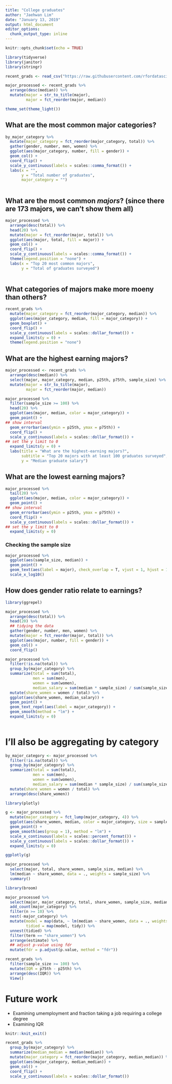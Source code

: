```yaml
---
title: "College graduates"
author: "Jaehwan Lim"
date: "January 13, 2019"
output: html_document
editor_options: 
  chunk_output_type: inline
---
```


```r
knitr::opts_chunk$set(echo = TRUE)
```

```r
library(tidyverse)
library(janitor)
library(stringr)

recent_grads <- read_csv("https://raw.githubusercontent.com/rfordatascience/tidytuesday/master/data/2018/2018-10-16/recent-grads.csv") %>% clean_names()

major_processed <- recent_grads %>% 
  arrange(desc(median)) %>%
  mutate(major = str_to_title(major), 
         major = fct_reorder(major, median)) 

theme_set(theme_light())
```

## What are the most common major categories?

```r
by_major_category %>% 
  mutate(major_category = fct_reorder(major_category, total)) %>%
  gather(gender, number, men, women) %>% 
  ggplot(aes(major_category, number, fill = gender)) + 
  geom_col() +
  coord_flip() +
  scale_y_continuous(labels = scales::comma_format()) + 
  labs(x = "", 
       y = "Total number of graduates", 
       major_category = "") 
  
```

## What are the most common *majors*? (since there are 173 majors, we can't show them all)

```r
major_processed %>% 
  arrange(desc(total)) %>% 
  head(20) %>% 
  mutate(major = fct_reorder(major, total)) %>% 
  ggplot(aes(major, total, fill = major)) + 
  geom_col() +
  coord_flip() + 
  scale_y_continuous(labels = scales::comma_format()) +
  theme(legend.position = "none") +
  labs(x = "Top 20 most common majors", 
       y = "Total of graduates surveyed")
 
```

## What categories of majors make more moeny than others?

```r
recent_grads %>%
  mutate(major_category = fct_reorder(major_category, median)) %>% 
  ggplot(aes(major_category, median, fill = major_category)) + 
  geom_boxplot() + 
  coord_flip() + 
  scale_y_continuous(labels = scales::dollar_format()) +
  expand_limits(y = 0) +
  theme(legend.position = "none")
```

## What are the highest earning majors?

```r
major_processed <- recent_grads %>% 
  arrange(desc(median)) %>% 
  select(major, major_category, median, p25th, p75th, sample_size) %>% 
  mutate(major = str_to_title(major), 
         major = fct_reorder(major, median)) 

major_processed %>% 
  filter(sample_size >= 100) %>% 
  head(20) %>% 
  ggplot(aes(major, median, color = major_category)) + 
  geom_point() + 
## show interval 
  geom_errorbar(aes(ymin = p25th, ymax = p75th)) + 
  coord_flip() + 
  scale_y_continuous(labels = scales::dollar_format()) +
## set the y limit to 0
  expand_limits(y = 0) + 
  labs(title = "What are the highest-earning majors?", 
       subtitle = "Top 20 majors with at least 100 graduates surveyed", 
       y = "Median graduate salary")

```

## What are the lowest earning majors?

```r
major_processed %>% 
  tail(20) %>% 
  ggplot(aes(major, median, color = major_category)) + 
  geom_point() + 
## show interval 
  geom_errorbar(aes(ymin = p25th, ymax = p75th)) + 
  coord_flip() + 
  scale_y_continuous(labels = scales::dollar_format()) +
## set the y limit to 0
  expand_limits(y = 0)

```

### Checking the sample size

```r
major_processed %>%
  ggplot(aes(sample_size, median)) +
  geom_point() +
  geom_text(aes(label = major), check_overlap = T, vjust = 1, hjust = 1) +
  scale_x_log10()

```

## How does gender ratio relate to earnings?

```r
library(ggrepel)

major_processed %>% 
  arrange(desc(total)) %>% 
  head(20) %>% 
  ## tidying the data
  gather(gender, number, men, women) %>% 
  mutate(major = fct_reorder(major, total)) %>% 
  ggplot(aes(major, number, fill = gender)) + 
  geom_col() + 
  coord_flip()

major_processed %>% 
  filter(!is.na(total)) %>% 
  group_by(major_category) %>% 
  summarize(total = sum(total), 
            men = sum(men), 
            women = sum(women), 
            median_salary = sum(median * sample_size) / sum(sample_size)) %>% 
  mutate(share_women = women / total) %>% 
  ggplot(aes(share_women, median_salary)) + 
  geom_point() +
  geom_text_repel(aes(label = major_category)) + 
  geom_smooth(method = "lm") +
  expand_limits(y = 0) 
  
```


# I'll also be aggregating by category

```r

by_major_category <- major_processed %>% 
  filter(!is.na(total)) %>% 
  group_by(major_category) %>% 
  summarize(total = sum(total), 
            men = sum(men), 
            women = sum(women), 
            median_salary = sum(median * sample_size) / sum(sample_size)) %>% 
  mutate(share_women = women / total) %>% 
  arrange(desc(share_women))

```

```r
library(plotly)

g <- major_processed %>% 
  mutate(major_category = fct_lump(major_category, 4)) %>% 
  ggplot(aes(share_women, median, color = major_category, size = sample_size, labels = major)) +
  geom_point() + 
  geom_smooth(aes(group = 1), method = "lm") +
  scale_x_continuous(labels = scales::percent_format()) +
  scale_y_continuous(labels = scales::dollar_format()) +
  expand_limits(y = 0)

ggplotly(g)

```

```r
major_processed %>% 
  select(major, total, share_women, sample_size, median) %>% 
  lm(median ~ share_women, data = ., weights = sample_size) %>% 
  summary()
```

```r
library(broom)

major_processed %>% 
  select(major, major_category, total, share_women, sample_size, median) %>%
  add_count(major_category) %>%
  filter(n >= 10) %>%
  nest(-major_category) %>% 
  mutate(model = map(data, ~ lm(median ~ share_women, data = ., weights = sample_size)), 
         tidied = map(model, tidy)) %>%
  unnest(tidied) %>% 
  filter(term == "share_women") %>% 
  arrange(estimate) %>% 
  ## adjust p-value using fdr
  mutate(fdr = p.adjust(p.value, method = "fdr"))

```

```r
recent_grads %>% 
  filter(sample_size >= 100) %>% 
  mutate(IQR = p75th - p25th) %>% 
  arrange(desc(IQR)) %>% 
  View()

```

# Future work
  * Examining umemployment and fraction taking a job requiring a college degree
  * Examining IQR
  
```r
knitr::knit_exit()
```

```r
recent_grads %>%
  group_by(major_category) %>% 
  summarize(median_median = median(median)) %>% 
  mutate(major_category = fct_reorder(major_category, median_median)) %>% 
  ggplot(aes(major_category, median_median)) + 
  geom_col() + 
  coord_flip() + 
  scale_y_continuous(labels = scales::dollar_format())
```
